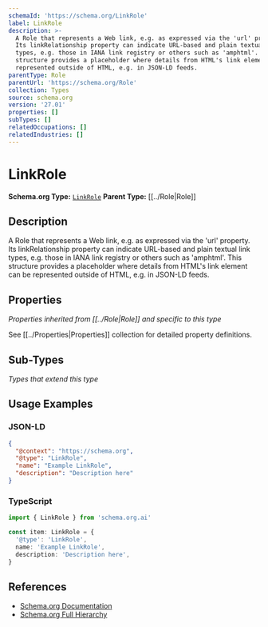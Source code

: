 ```yaml
---
schemaId: 'https://schema.org/LinkRole'
label: LinkRole
description: >-
  A Role that represents a Web link, e.g. as expressed via the 'url' property.
  Its linkRelationship property can indicate URL-based and plain textual link
  types, e.g. those in IANA link registry or others such as 'amphtml'. This
  structure provides a placeholder where details from HTML's link element can be
  represented outside of HTML, e.g. in JSON-LD feeds.
parentType: Role
parentUrl: 'https://schema.org/Role'
collection: Types
source: schema.org
version: '27.01'
properties: []
subTypes: []
relatedOccupations: []
relatedIndustries: []
---
```

# LinkRole

**Schema.org Type:** [`LinkRole`](https://schema.org/LinkRole)
**Parent Type:** [[../Role|Role]]

## Description

A Role that represents a Web link, e.g. as expressed via the 'url' property. Its linkRelationship property can indicate URL-based and plain textual link types, e.g. those in IANA link registry or others such as 'amphtml'. This structure provides a placeholder where details from HTML's link element can be represented outside of HTML, e.g. in JSON-LD feeds.

## Properties

*Properties inherited from [[../Role|Role]] and specific to this type*

See [[../Properties|Properties]] collection for detailed property definitions.

## Sub-Types

*Types that extend this type*

## Usage Examples

### JSON-LD

```json
{
  "@context": "https://schema.org",
  "@type": "LinkRole",
  "name": "Example LinkRole",
  "description": "Description here"
}
```

### TypeScript

```typescript
import { LinkRole } from 'schema.org.ai'

const item: LinkRole = {
  '@type': 'LinkRole',
  name: 'Example LinkRole',
  description: 'Description here',
}
```

## References

- [Schema.org Documentation](https://schema.org/LinkRole)
- [Schema.org Full Hierarchy](https://schema.org/docs/full.html)
